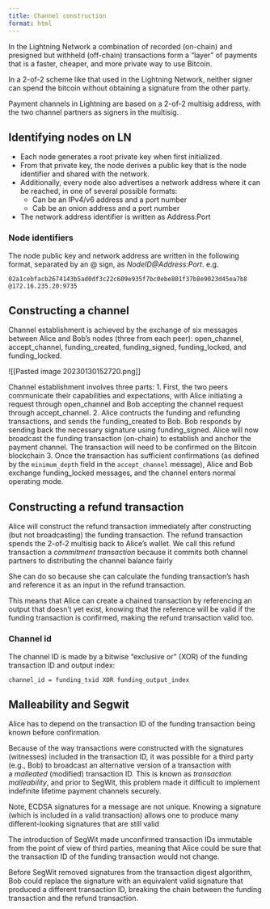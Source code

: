 ```yaml
---
title: Channel construction
format: html
---
```


In the Lightning Network a combination of recorded (on-chain) and presigned but withheld (off-chain) transactions form a "layer" of payments that is a faster, cheaper, and more private way to use Bitcoin.

In a 2-of-2 scheme like that used in the Lightning Network, neither signer can spend the bitcoin without obtaining a signature from the other party.

Payment channels in Lightning are based on a 2-of-2 multisig address, with the two channel partners as signers in the multisig.

## Identifying nodes on LN
- Each node generates a root private key when first initialized.
- From that private key, the node derives a public key that is the node identifier and shared with the network.
- Additionally, every node also advertises a network address where it can be reached, in one of several possible formats:
	- Can be an IPv4/v6 address and a port number
	- Cab be an onion address and a port number
- The network address identifier is written as Address:Port

### Node identifiers
The node public key and network address are written in the following format, separated by an @ sign, as _NodeID@Address:Port_.
e.g.

`02a1cebfacb2674143b5ad0df3c22c609e935f7bc0ebe801f37b8e9023d45ea7b8 @172.16.235.20:9735` 

## Constructing a channel

Channel establishment is achieved by the exchange of six messages between Alice and Bob’s nodes (three from each peer): open_channel, accept_channel, funding_created, funding_signed, funding_locked, and funding_locked.

![[Pasted image 20230130152720.png]]

Channel establishment involves three parts:
1. First, the two peers communicate their capabilities and expectations, with Alice initiating a request through open_channel and Bob accepting the channel request through accept_channel.
2. Alice contructs the funding and refunding transactions, and sends the funding_created to Bob.  Bob responds by sending back the necessary signature using funding_signed. Alice will now broadcast the funding transaction (on-chain) to establish and anchor the payment channel. The transaction will need to be confirmed on the Bitcoin blockchain
3. Once the transaction has sufficient confirmations (as defined by the `minimum_depth` field in the `accept_channel` message), Alice and Bob exchange funding_locked messages, and the channel enters normal operating mode.

## Constructing a refund transaction

Alice will construct the refund transaction immediately after constructing (but not broadcasting) the funding transaction. The refund transaction spends the 2-of-2 multisig back to Alice’s wallet. We call this refund transaction a _commitment transaction_ because it commits both channel partners to distributing the channel balance fairly

She can do so because she can calculate the funding transaction’s hash and reference it as an input in the refund transaction.

This means that Alice can create a chained transaction by referencing an output that doesn’t yet exist, knowing that the reference will be valid if the funding transaction is confirmed, making the refund transaction valid too.


###  Channel id
The channel ID is made by a bitwise "exclusive or" (XOR) of the funding transaction ID and output index:

`channel_id = funding_txid XOR funding_output_index`

## Malleability and Segwit

Alice has to depend on the transaction ID of the funding transaction being known before confirmation. 

Because of the way transactions were constructed with the signatures (witnesses) included in the transaction ID, it was possible for a third party (e.g., Bob) to broadcast an alternative version of a transaction with a _malleated_ (modified) transaction ID. This is known as _transaction malleability_, and prior to SegWit, this problem made it difficult to implement indefinite lifetime payment channels securely.

Note, ECDSA signatures for a message are not unique. Knowing a signature (which is included in a valid transaction) allows one to produce many different-looking signatures that are still valid

The introduction of SegWit made unconfirmed transaction IDs immutable from the point of view of third parties, meaning that Alice could be sure that the transaction ID of the funding transaction would not change.

Before SegWit removed signatures from the transaction digest algorithm, Bob could replace the signature with an equivalent valid signature that produced a different transaction ID, breaking the chain between the funding transaction and the refund transaction.

